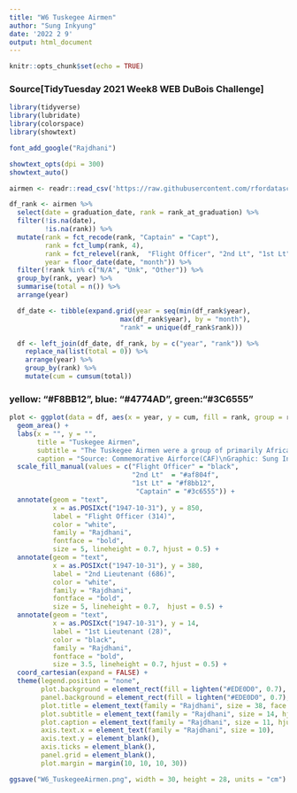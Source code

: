 ```yaml
---
title: "W6 Tuskegee Airmen"
author: "Sung Inkyung"
date: '2022 2 9'
output: html_document
---
```


```r
knitr::opts_chunk$set(echo = TRUE)
```
### Source[TidyTuesday 2021 Week8 WEB DuBois Challenge]
```r
library(tidyverse)
library(lubridate)
library(colorspace)
library(showtext)

font_add_google("Rajdhani")

showtext_opts(dpi = 300)
showtext_auto()
```


```r
airmen <- readr::read_csv('https://raw.githubusercontent.com/rfordatascience/tidytuesday/master/data/2022/2022-02-08/airmen.csv')
```


```r
df_rank <- airmen %>% 
  select(date = graduation_date, rank = rank_at_graduation) %>%
  filter(!is.na(date),
         !is.na(rank)) %>% 
  mutate(rank = fct_recode(rank, "Captain" = "Capt"),
         rank = fct_lump(rank, 4),
         rank = fct_relevel(rank,  "Flight Officer", "2nd Lt", "1st Lt", "Captain"),
         year = floor_date(date, "month")) %>% 
  filter(!rank %in% c("N/A", "Unk", "Other")) %>% 
  group_by(rank, year) %>% 
  summarise(total = n()) %>% 
  arrange(year)

  df_date <- tibble(expand.grid(year = seq(min(df_rank$year),
                            max(df_rank$year), by = "month"),
                            "rank" = unique(df_rank$rank)))

  df <- left_join(df_date, df_rank, by = c("year", "rank")) %>% 
    replace_na(list(total = 0)) %>% 
    arrange(year) %>% 
    group_by(rank) %>% 
    mutate(cum = cumsum(total))
```
### yellow: "#F8BB12", blue: "#4774AD", green:"#3C6555"
```r
plot <- ggplot(data = df, aes(x = year, y = cum, fill = rank, group = rank)) +
  geom_area() +
  labs(x = "", y = "",
       title = "Tuskegee Airmen",
       subtitle = "The Tuskegee Airmen were a group of primarily African American\nmilitary pilots and airmen who fought in World War II.\nThis plot shows the cumulative number graduates of each rank\nbetween 1943 and 1948.\n\nThe two graduates with the rank of Captain are William H. Shannon\nand Benjamin O. Davis.Jr., shown in green at the bottom of plot.",
       caption = "Source: Commemorative Airforce(CAF)\nGraphic: Sung Inkyung") +
  scale_fill_manual(values = c("Flight Officer" = "black",
                               "2nd Lt"  = "#af804f",
                               "1st Lt" = "#f8bb12",
                                "Captain" = "#3c6555")) +
  annotate(geom = "text",
           x = as.POSIXct("1947-10-31"), y = 850, 
           label = "Flight Officer (314)",
           color = "white", 
           family = "Rajdhani",
           fontface = "bold",
           size = 5, lineheight = 0.7, hjust = 0.5) +
  annotate(geom = "text",
           x = as.POSIXct("1947-10-31"), y = 380, 
           label = "2nd Lieutenant (686)",
           color = "white", 
           family = "Rajdhani",
           fontface = "bold",
           size = 5, lineheight = 0.7,  hjust = 0.5) +
  annotate(geom = "text",
           x = as.POSIXct("1947-10-31"), y = 14,
           label = "1st Lieutenant (28)",
           color = "black", 
           family = "Rajdhani",
           fontface = "bold",
           size = 3.5, lineheight = 0.7, hjust = 0.5) +
  coord_cartesian(expand = FALSE) +
  theme(legend.position = "none",
        plot.background = element_rect(fill = lighten("#EDE0D0", 0.7), color = NA),
        panel.background = element_rect(fill = lighten("#EDE0D0", 0.7), color = NA),
        plot.title = element_text(family = "Rajdhani", size = 38, face = "bold", hjust = 0, vjust = -10),
        plot.subtitle = element_text(family = "Rajdhani", size = 14, hjust = 0, vjust = -30),
        plot.caption = element_text(family = "Rajdhani", size = 11, hjust = 1),
        axis.text.x = element_text(family = "Rajdhani", size = 10),
        axis.text.y = element_blank(),
        axis.ticks = element_blank(),
        panel.grid = element_blank(),
        plot.margin = margin(10, 10, 10, 30))

ggsave("W6_TuskegeeAirmen.png", width = 30, height = 28, units = "cm")
```

